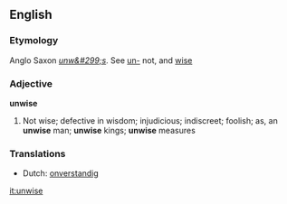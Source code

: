 ==English==

===Etymology===
Anglo Saxon ''[[unw&#299;s]]''. See [[un-]] not, and [[wise]]

===Adjective===
'''unwise'''

#Not wise; defective in wisdom; injudicious; indiscreet; foolish; as, an '''unwise''' man; '''unwise''' kings; '''unwise''' measures

===Translations===
*Dutch: [[onverstandig]]

[[it:unwise]]